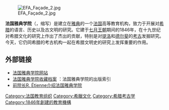 [[Image:EFA_Façade_2.jpg|thumb]]

'''法国雅典学院'''（{{lang-fr|École française d'Athènes}}，缩写{{lang|fr|EfA}}）是建立在[[雅典|雅典]]的一个[[法国|法国]]高等教育机构，致力于开展对[[希腊|希腊]]的语言、历史以及古文明的研究。它建于[[七月王朝|七月王朝]]期间的1846年，在十九世纪对希腊文化的研究上作出了杰出的贡献，特别是对[[提洛|提洛]]和[[德尔斐|德尔斐]]的[[考古|考古]]发掘研究。今天，它仍同希腊的考古机构一起在希腊文明史的研究上发挥重要的作用。

== 外部链接 ==
* [http://www.efa.gr 法国雅典学院网站] {{Wayback|url=http://www.efa.gr/ |date=20060224004800 }}
* [http://www.cefael.efa.gr 法国雅典学院收藏档案] {{Wayback|url=http://www.cefael.efa.gr/ |date=20160923210606 }}：法国雅典学院的出版索引
* [http://www.clio.fr/BIBLIOTHEQUE/Lecole_francaise_dAthenes.asp 前院长R. Étienne介绍法国雅典学院] {{Wayback|url=http://www.clio.fr/BIBLIOTHEQUE/Lecole_francaise_dAthenes.asp |date=20210410202314 }}

{{commonscat}}
{{coord|display=title}}
{{Authority control}}

[[Category:法国教育组织|Category:法国教育组织]]
[[Category:希臘文化|Category:希臘文化]]
[[Category:希腊考古学|Category:希腊考古学]]
[[Category:1846年創建的教育機構|Category:1846年創建的教育機構]]
{{school-stub}}
{{greece-stub}}